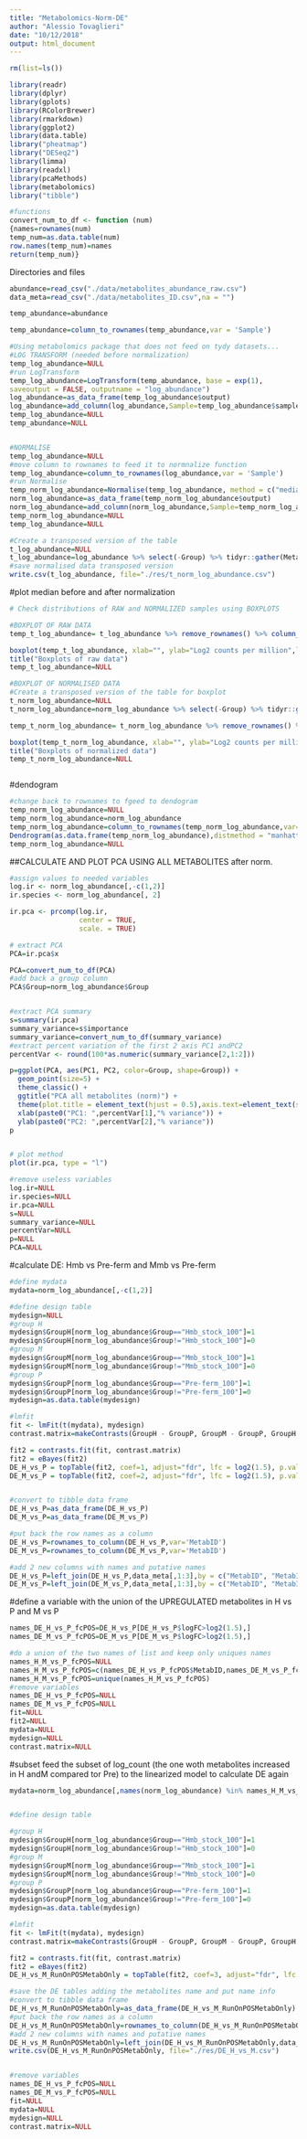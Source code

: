 ```yaml
---
title: "Metabolomics-Norm-DE"
author: "Alessio Tovaglieri"
date: "10/12/2018"
output: html_document
---
```

```r
rm(list=ls())

library(readr)
library(dplyr)
library(gplots)
library(RColorBrewer)
library(rmarkdown)
library(ggplot2)
library(data.table)
library("pheatmap")
library("DESeq2")
library(limma)
library(readxl)
library(pcaMethods)
library(metabolomics)
library("tibble")

#functions
convert_num_to_df <- function (num)
{names=rownames(num)
temp_num=as.data.table(num)
row.names(temp_num)=names
return(temp_num)}

```

Directories and files 


```r
abundance=read_csv("./data/metabolites_abundance_raw.csv")
data_meta=read_csv("./data/metabolites_ID.csv",na = "")

temp_abundance=abundance

temp_abundance=column_to_rownames(temp_abundance,var = 'Sample')

#Using metabolomics package that does not feed on tydy datasets...
#LOG TRANSFORM (needed before normalization)
temp_log_abundance=NULL
#run LogTransform
temp_log_abundance=LogTransform(temp_abundance, base = exp(1),
saveoutput = FALSE, outputname = "log_abundance")
log_abundance=as_data_frame(temp_log_abundance$output)
log_abundance=add_column(log_abundance,Sample=temp_log_abundance$samples,.before = 1)
temp_log_abundance=NULL
temp_abundance=NULL


#NORMALISE
temp_log_abundance=NULL
#move column to rownames to feed it to normnalize function
temp_log_abundance=column_to_rownames(log_abundance,var = 'Sample')
#run Normalise
temp_norm_log_abundance=Normalise(temp_log_abundance, method = c("median"), saveoutput = FALSE)
norm_log_abundance=as_data_frame(temp_norm_log_abundance$output)
norm_log_abundance=add_column(norm_log_abundance,Sample=temp_norm_log_abundance$samples,.before = 1)
temp_norm_log_abundance=NULL
temp_log_abundance=NULL

#Create a transposed version of the table 
t_log_abundance=NULL
t_log_abundance=log_abundance %>% select(-Group) %>% tidyr::gather(MetaID,valname,-Sample) %>% tidyr::spread(Sample,valname)
#save normalised data transposed version
write.csv(t_log_abundance, file="./res/t_norm_log_abundance.csv")

```
#plot median before and after normalization
```r

# Check distributions of RAW and NORMALIZED samples using BOXPLOTS

#BOXPLOT OF RAW DATA
temp_t_log_abundance= t_log_abundance %>% remove_rownames() %>% column_to_rownames("MetaID")

boxplot(temp_t_log_abundance, xlab="", ylab="Log2 counts per million",las=2,par(mar=c(8,8,4,2)),staplewex = 1)
title("Boxplots of raw data")
temp_t_log_abundance=NULL

#BOXPLOT OF NORMALISED DATA
#Create a transposed version of the table for boxplot
t_norm_log_abundance=NULL
t_norm_log_abundance=norm_log_abundance %>% select(-Group) %>% tidyr::gather(MetaID,valname,-Sample) %>% tidyr::spread(Sample,valname)

temp_t_norm_log_abundance= t_norm_log_abundance %>% remove_rownames() %>% column_to_rownames("MetaID")

boxplot(temp_t_norm_log_abundance, xlab="", ylab="Log2 counts per million",las=2,par(mar=c(8,8,4,2)),staplewex = 1)
title("Boxplots of normalized data")
temp_t_norm_log_abundance=NULL



```






#dendogram
```r
#change back to rownames to fgeed to dendogram
temp_norm_log_abundance=NULL
temp_norm_log_abundance=norm_log_abundance
temp_norm_log_abundance=column_to_rownames(temp_norm_log_abundance,var='Sample')
Dendrogram(as.data.frame(temp_norm_log_abundance),distmethod = "manhattan", aggmethod = "ward", main = "Dendrogram all metab norm", cex = 0.4)
temp_norm_log_abundance=NULL
```


##CALCULATE AND PLOT PCA USING ALL METABOLITES after norm.

```r
#assign values to needed variables
log.ir <- norm_log_abundance[,-c(1,2)]
ir.species <- norm_log_abundance[, 2]

ir.pca <- prcomp(log.ir,
                 center = TRUE,
                 scale. = TRUE) 

# extract PCA
PCA=ir.pca$x

PCA=convert_num_to_df(PCA)
#add back a group column
PCA$Group=norm_log_abundance$Group


#extract PCA summary
s=summary(ir.pca)
summary_variance=s$importance
summary_variance=convert_num_to_df(summary_variance)
#extract percent variation of the first 2 axis PC1 andPC2
percentVar <- round(100*as.numeric(summary_variance[2,1:2]))

p=ggplot(PCA, aes(PC1, PC2, color=Group, shape=Group)) +
  geom_point(size=5) +
  theme_classic() +
  ggtitle("PCA all metabolites (norm)") +
  theme(plot.title = element_text(hjust = 0.5),axis.text=element_text(size=10),legend.text = element_text(size=10),legend.title = element_text(size=10), axis.title=element_text(size=10) )+
  xlab(paste0("PC1: ",percentVar[1],"% variance")) +
  ylab(paste0("PC2: ",percentVar[2],"% variance")) 
p


# plot method
plot(ir.pca, type = "l")

#remove useless variables
log.ir=NULL
ir.species=NULL
ir.pca=NULL
s=NULL
summary_variance=NULL
percentVar=NULL
p=NULL
PCA=NULL
```

#calculate DE: Hmb vs Pre-ferm and Mmb vs Pre-ferm 

```r

#define mydata
mydata=norm_log_abundance[,-c(1,2)]

#define design table
mydesign=NULL
#group H
mydesign$GroupH[norm_log_abundance$Group=="Hmb_stock_100"]=1
mydesign$GroupH[norm_log_abundance$Group!="Hmb_stock_100"]=0
#group M
mydesign$GroupM[norm_log_abundance$Group=="Mmb_stock_100"]=1
mydesign$GroupM[norm_log_abundance$Group!="Mmb_stock_100"]=0
#group P
mydesign$GroupP[norm_log_abundance$Group=="Pre-ferm_100"]=1
mydesign$GroupP[norm_log_abundance$Group!="Pre-ferm_100"]=0   
mydesign=as.data.table(mydesign)

#lmfit 
fit <- lmFit(t(mydata), mydesign)  
contrast.matrix=makeContrasts(GroupH - GroupP, GroupM - GroupP, GroupH - GroupM, levels = mydesign)

fit2 = contrasts.fit(fit, contrast.matrix)
fit2 = eBayes(fit2)
DE_H_vs_P = topTable(fit2, coef=1, adjust="fdr", lfc = log2(1.5), p.value = 0.05,number = 5073)
DE_M_vs_P = topTable(fit2, coef=2, adjust="fdr", lfc = log2(1.5), p.value = 0.05,number = 5073)


#convert to tibble data frame
DE_H_vs_P=as_data_frame(DE_H_vs_P)
DE_M_vs_P=as_data_frame(DE_M_vs_P)

#put back the row names as a column
DE_H_vs_P=rownames_to_column(DE_H_vs_P,var='MetabID')
DE_M_vs_P=rownames_to_column(DE_M_vs_P,var='MetabID')

#add 2 new columns with names and putative names
DE_H_vs_P=left_join(DE_H_vs_P,data_meta[,1:3],by = c("MetabID", "MetabID"))
DE_M_vs_P=left_join(DE_M_vs_P,data_meta[,1:3],by = c("MetabID", "MetabID"))


```

#define a variable with the union of the UPREGULATED metabolites in H vs P and M vs P

```r


names_DE_H_vs_P_fcPOS=DE_H_vs_P[DE_H_vs_P$logFC>log2(1.5),]
names_DE_M_vs_P_fcPOS=DE_M_vs_P[DE_M_vs_P$logFC>log2(1.5),]

#do a union of the two names of list and keep only uniques names
names_H_M_vs_P_fcPOS=NULL
names_H_M_vs_P_fcPOS=c(names_DE_H_vs_P_fcPOS$MetabID,names_DE_M_vs_P_fcPOS$MetabID)
names_H_M_vs_P_fcPOS=unique(names_H_M_vs_P_fcPOS)
#remove variables
names_DE_H_vs_P_fcPOS=NULL
names_DE_M_vs_P_fcPOS=NULL
fit=NULL
fit2=NULL
mydata=NULL
mydesign=NULL
contrast.matrix=NULL
```

#subset feed the subset of log_count (the one woth metabolites increased in H andM compared tor Pre) to the linearized model to calculate DE again

```r

mydata=norm_log_abundance[,names(norm_log_abundance) %in% names_H_M_vs_P_fcPOS]


#define design table

#group H
mydesign$GroupH[norm_log_abundance$Group=="Hmb_stock_100"]=1
mydesign$GroupH[norm_log_abundance$Group!="Hmb_stock_100"]=0
#group M
mydesign$GroupM[norm_log_abundance$Group=="Mmb_stock_100"]=1
mydesign$GroupM[norm_log_abundance$Group!="Mmb_stock_100"]=0
#group P
mydesign$GroupP[norm_log_abundance$Group=="Pre-ferm_100"]=1
mydesign$GroupP[norm_log_abundance$Group!="Pre-ferm_100"]=0   
mydesign=as.data.table(mydesign)

#lmfit 
fit <- lmFit(t(mydata), mydesign)  
contrast.matrix=makeContrasts(GroupH - GroupP, GroupM - GroupP, GroupH - GroupM, levels = mydesign)

fit2 = contrasts.fit(fit, contrast.matrix)
fit2 = eBayes(fit2)
DE_H_vs_M_RunOnPOSMetabOnly = topTable(fit2, coef=3, adjust="fdr", lfc = log2(1.5), p.value = 0.05,number = 5073)

#save the DE tables adding the metabolites name and put name info
#convert to tibble data frame
DE_H_vs_M_RunOnPOSMetabOnly=as_data_frame(DE_H_vs_M_RunOnPOSMetabOnly)
#put back the row names as a column
DE_H_vs_M_RunOnPOSMetabOnly=rownames_to_column(DE_H_vs_M_RunOnPOSMetabOnly,var='MetabID')
#add 2 new columns with names and putative names
DE_H_vs_M_RunOnPOSMetabOnly=left_join(DE_H_vs_M_RunOnPOSMetabOnly,data_meta[,1:3],by = c("MetabID", "MetabID"))
write.csv(DE_H_vs_M_RunOnPOSMetabOnly, file="./res/DE_H_vs_M.csv")


#remove variables
names_DE_H_vs_P_fcPOS=NULL
names_DE_M_vs_P_fcPOS=NULL
fit=NULL
mydata=NULL
mydesign=NULL
contrast.matrix=NULL
```




